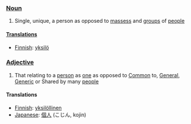 === [[Noun]] ===

#Single, unique, a person as opposed to [[massess]] and [[group]]s of [[people]]

==== [[Translations]] ====

*[[Finnish]]: [[yksilö]]

=== [[Adjective]] ===

#That relating to a [[person]] as [[one]] as opposed to [[Common]] to, [[General]], [[Generic]] or Shared by many [[people]]

==== Translations ====

*[[Finnish]]: [[yksilöllinen]]
*[[Japanese]]: [[個人]] (こじん, kojin)